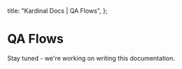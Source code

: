   title: "Kardinal Docs | QA Flows",
};

# QA Flows

Stay tuned - we're working on writing this documentation.
